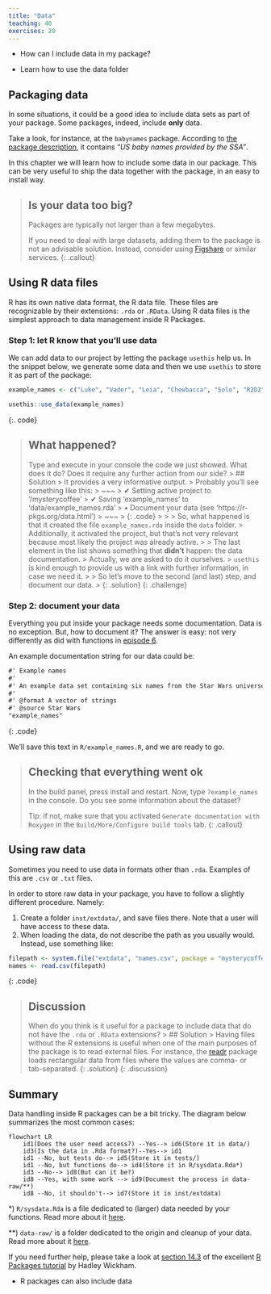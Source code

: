 ```yaml
---
title: "Data"
teaching: 40
exercises: 20
---
```


::: questions
- How can I include data in my package?
:::

::: objectives
- Learn how to use the data folder
:::



## Packaging data

In some situations, it could be a good idea to include data sets as part of your package.
Some packages, indeed, include **only** data.

Take a look, for instance, at the `babynames` package.
According to [the package description](https://cran.r-project.org/web/packages/babynames/index.html), it contains _"US baby names provided by the SSA"_.

In this chapter we will learn how to include some data in our package.
This can be very useful to ship the data together with the package, in an easy to install way.

> ## Is your data too big?
> Packages are typically not larger than a few megabytes.
>
> If you need to deal with large datasets, adding them to the package is not an advisable solution.
> Instead, consider using [Figshare](https://figshare.com/) or similar services.
{: .callout}

## Using R data files

R has its own native data format, the R data file.
These files are recognizable by their extensions: `.rda` or `.RData`.
Using R data files is the simplest approach to data management inside R Packages.

### Step 1: let R know that you'll use data

We can add data to our project by letting the package `usethis` help us.
In the snippet below, we generate some data and then we use `usethis` to store it as part of the package:

~~~r
example_names <- c("Luke", "Vader", "Leia", "Chewbacca", "Solo", "R2D2")

usethis::use_data(example_names)
~~~ 
{:. code}

> ## What happened?
> Type and execute in your console the code we just showed.
> What does it do?
> Does it require any further action from our side?
> > ## Solution
> > It provides a very informative output.
> > Probably you'll see something like this:
> > ~~~
> > ✔ Setting active project to '<working folder>/mysterycoffee'
> > ✔ Saving 'example_names' to 'data/example_names.rda'
> > • Document your data (see 'https://r-pkgs.org/data.html')
> > ~~~
> > {: .code}
> >
> >
> > So, what happened is that it created the file `example_names.rda` inside the `data` folder.
> > Additionally, it activated the project, but that's not very relevant because most likely the project was already active.
> >
> > The last element in the list shows something that **didn't** happen: the data documentation.
> > Actually, we are asked to do it ourselves.
> > `usethis` is kind enough to provide us with a link with further information, in case we need it.
> >
> > So let's move to the second (and last) step, and document our data.
> > 
> {: .solution}
{: .challenge}

### Step 2: document your data

Everything you put inside your package needs some documentation.
Data is no exception.
But, how to document it?
The answer is easy: not very differently as did with functions in [episode 6](../06-documentation).

An example documentation string for our data could be:

~~~txt
#' Example names
#'
#' An example data set containing six names from the Star Wars universe
#'
#' @format A vector of strings
#' @source Star Wars
"example_names"
~~~
{: .code}

We'll save this text in `R/example_names.R`, and we are ready to go.

> ## Checking that everything went ok
>
> In the build panel, press install and restart.
> Now, type `?example_names` in the console.
> Do you see some information about the dataset?
>
> Tip: if not, make sure that you activated `Generate documentation with Roxygen` in the `Build/More/Configure build tools` tab.
{: .callout}


## Using raw data

Sometimes you need to use data in formats other than `.rda`. 
Examples of this are `.csv` or `.txt` files.

In order to store raw data in your package, you have to follow a slightly different procedure.
Namely:

1. Create a folder `inst/extdata/`, and save files there. Note that a user will have access to these data.
2. When loading the data, do not describe the path as you usually would. Instead, use something like:

~~~r
filepath <- system.file("extdata", "names.csv", package = "mysterycoffee")
names <- read.csv(filepath)
~~~
{: .code}

> ## Discussion
> When do you think is it useful for a package to include data that do not have the `.rda` or `.RData` extensions?
> > ## Solution
> > Having files without the _R_ extensions is useful when one of the main purposes of the package is to read external files. For instance, the  [readr](https://readr.tidyverse.org/) package loads rectangular data from files where the values are comma- or tab-separated. 
> {: .solution}
{: .discussion}

## Summary

Data handling inside R packages can be a bit tricky.
The diagram below summarizes the most common cases:

```mermaid
flowchart LR
    id1(Does the user need access?) --Yes--> id6(Store it in data/)
    id3(Is the data in .Rda format?)--Yes--> id1
    id1 --No, but tests do--> id5(Store it in tests/)
    id1 --No, but functions do--> id4(Store it in R/sysdata.Rda*)
    id3 --No--> id8(But can it be?)
    id8 --Yes, with some work --> id9(Document the process in data-raw/**)
    id8 --No, it shouldn't--> id7(Store it in inst/extdata)
```

*) `R/sysdata.Rda` is a file dedicated to (larger) data needed by your functions. Read more about it [here](https://r-pkgs.org/Data.html#sec-data-sysdata). 

**) `data-raw/` is a folder dedicated to the origin and cleanup of your data. Read more about it [here](https://r-pkgs.org/Data.html#sec-data-data-raw).

If you need further help, please take a look at [section 14.3](https://r-pkgs.org/data.html) of the excellent [R Packages tutorial](https://r-pkgs.org/index.html) by Hadley Wickham.

::: keypoints
- R packages can also include data
:::
